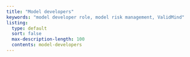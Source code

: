 ```yaml
---
title: "Model developers"
keywords: "model developer role, model risk management, ValidMind"
listing: 
  type: default
  sort: false
  max-description-length: 100
  contents: model-developers
---
```

